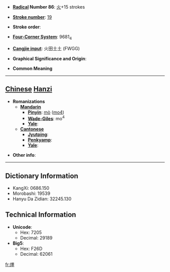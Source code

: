 * '''[[Wiktionary:Chinese radical index| Radical]] Number 86''': [[Wiktionary:Chinese radical index 火|火]]+15 strokes

* '''[[Wiktionary:Chinese total strokes index|Stroke number]]''': [[Wiktionary:Chinese total strokes index 19|19]]

* '''Stroke order''': 

* '''[[Wiktionary:Chinese four corner index|Four-Corner System]]''': 9681<sub>4</sub>

* '''[[Wiktionary:Chinese Cangjie index|Cangjie input]]''': 火田土土 (FWGG)

* '''Graphical Significance and Origin''': 

* '''Common Meaning'''

----

== [[Chinese]] [[Hanzi]] ==

* '''Romanizations'''
** '''[[Mandarin]]'''
*** '''[[Pinyin]]''': [[mò]] ([[mo4]])
*** '''[[Wade-Giles]]''': mo<sup>4</sup>
*** '''[[Yale]]''': 
** '''[[Cantonese]]'''
*** '''[[Jyutping]]''':
*** '''[[Penkyamp]]''': 
*** '''[[Yale]]''': 

* '''Other info''': 

----

== Dictionary Information ==

* KangXi: 0686.150
* Morobashi: 19539
* Hanyu Da Zidian: 32245.130

== Technical Information ==

* '''Unicode''':
** Hex: 7205
** Decimal: 29189
* '''Big5''':
** Hex: F26D
** Decimal: 62061

[[fr:爅]]